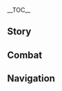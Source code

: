 {{CharacterTabs}}
{{LanguageTabs}}
__TOC__
==Story==
{{VO/Story
|character           = Iansan
|language            = ko
|name                = 얀사

<!-- Hello -->
|vo_01_01_title      = 첫 만남…
|vo_01_01_subtitle   = Hello
|vo_01_01_file       = VO_{language}{character} Hello.ogg
|vo_01_01_tx         = 안녕, 얀사라고 불러줘. 나는 비옥한 터전에서 가장 유명한 운동 코치야. 너 체격이 좋아 보이는데, 혹시 운동에 관심 없어?
|vo_01_01_rm         = 

<!-- Chats -->
|vo_02_01_title      = 잡담·근력 운동
|vo_02_01_subtitle   = Chat: Lifting
|vo_02_01_file       = VO_{language}{character} Chat - Lifting.ogg
|vo_02_01_tx         = 아직 오늘치 운동량을 못 채웠어. 한 세트 더 하자
|vo_02_01_rm         = 

|vo_02_02_title      = 잡담·식단 관리
|vo_02_02_subtitle   = Chat: Diet Planning
|vo_02_02_file       = VO_{language}{character} Chat - Diet Planning.ogg
|vo_02_02_tx         = 음… 지금까지 섭취한 칼로리를 고려해서… 저녁 식단을 다시 짜야겠어
|vo_02_02_rm         = 

|vo_02_03_title      = 잡담·힘
|vo_02_03_subtitle   = Chat: Strength
|vo_02_03_file       = VO_{language}{character} Chat - Strength.ogg
|vo_02_03_tx         = 내가 힘을 타고났다고 생각하는 사람도 있는데, 사실 내가 물려받은 건 영원히 자라지 않는 키뿐이야. 내 힘은 전부 알맞은 운동을 통해 길러진 거지. 나랑 똑같은 노력을 쏟으면, 너도 나만큼의 힘을 가질 수 있어
|vo_02_03_rm         = 

<!-- Weather -->
|vo_03_01_title      = 비가 올 때…
|vo_03_01_subtitle   = When It Rains
|vo_03_01_file       = VO_{language}{character} When It Rains.ogg
|vo_03_01_tx         = 얼른 비 피할 곳을 찾자. 감기 걸리면 몸에 안 좋아
|vo_03_01_rm         = 

|vo_03_02_title      = 비가 그친 후…
|vo_03_02_subtitle   = After the Rain
|vo_03_02_file       = VO_{language}{character} After the Rain.ogg
|vo_03_02_tx         = 나와서 햇빛 좀 쐐야지, 집합!
|vo_03_02_rm         = 

|vo_03_03_title      = 햇살이 좋을 때…
|vo_03_03_subtitle   = When the Sun Is Out
|vo_03_03_file       = VO_{language}{character} When the Sun Is Out.ogg
|vo_03_03_tx         = 빡세게 운동하기 좋은 날씨네
|vo_03_03_rm         = 

|vo_03_04_title      = 강풍이 불 때…
|vo_03_04_subtitle   = When the Wind Is Blowing
|vo_03_04_file       = VO_{language}{character} When the Wind Is Blowing.ogg
|vo_03_04_tx         = 역풍을 뚫고 달리는 것도 일종의 웨이트 트레이닝이겠어
|vo_03_04_rm         = 

|vo_03_05_title      = 사막에 있을 때…
|vo_03_05_subtitle   = In the Desert
|vo_03_05_file       = VO_{language}{character} In the Desert.ogg
|vo_03_05_tx         = 여기서 야외 운동은 힘들겠어…
|vo_03_05_rm         = 

<!-- Greetings -->
|vo_04_01_title      = 아침 인사…
|vo_04_01_subtitle   = Good Morning
|vo_04_01_file       = VO_{language}{character} Good Morning.ogg
|vo_04_01_tx         = 여, 좋은 아침. 의지를 단련하고 싶다면, 제일 기본은 일찍 일어나는 거야. 침대에서 일어나는 것도 못 하는 사람은 어떤 계획도 제대로 지킬 수 없지. 그러고 보니 조깅하기 좋은 시간인데, 같이 뛰러 갈래?
|vo_04_01_rm         = 

|vo_04_02_title      = 점심 인사…
|vo_04_02_subtitle   = Good Afternoon
|vo_04_02_file       = VO_{language}{character} Good Afternoon.ogg
|vo_04_02_tx         = 안녕, 점심은 잘 챙겨 먹었어? 난 하루 세 끼 중에 점심이 제일 중요하다고 생각해. 에너지를 보충하는 데도 중요하고, 영양의 균형을 맞추는 관건이니까. 어떻게 먹어야 할지 모르겠으면 내가 조언해 줄게
|vo_04_02_rm         = 

|vo_04_03_title      = 저녁 인사…
|vo_04_03_subtitle   = Good Evening
|vo_04_03_file       = VO_{language}{character} Good Evening.ogg
|vo_04_03_tx         = 안녕, 혹시 야간 운동에 관심 있어? 막 해가 진 이 시간대는 야외 운동을 하기에 아주 좋아. 햇살이 없어서 수분 소모도 줄고, 적당한 운동 뒤에 찾아오는 피로감은 수면의 질도 높여주거든. 한번 해볼래?
|vo_04_03_rm         = 

|vo_04_04_title      = 굿나잇…
|vo_04_04_subtitle   = Good Night
|vo_04_04_file       = VO_{language}{character} Good Night.ogg
|vo_04_04_tx         = 어서 쉬어. 밤샘은 건강의 천적이야
|vo_04_04_rm         = 

<!-- About -->
|vo_05_01_title      = 얀사 자신에 대해·운동 코치
|vo_05_01_subtitle   = About {character}: Fitness Coach
|vo_05_01_file       = VO_{language}{character} About {character} - Fitness Coach.ogg
|vo_05_01_tx         = 헬스는 우리 비옥한 터전의 유구한 문화야. 젊은 사람들은 다들 서로 자기 근육을 자랑하며 친목을 다지지. 이런 부족에서 운동 코치가 되려면 말만으로는 부족해, 확실한 실력이 있어야 하지. 사실 나도 처음에는 코치가 될 생각은 없었어. 그냥 묵묵히 내 운동을 할 뿐이었지. 근데 어느 순간부터 주변 사람들이 나를 벙찐 얼굴로 구경하기 시작하는 거야. 그러다 나한테 운동 비법을 물어보는 사람이 점점 늘어났고, 자연스럽게 코치가 됐지
|vo_05_01_rm         = 

|vo_05_02_title      = 얀사 자신에 대해·키
|vo_05_02_subtitle   = About {character}: Height
|vo_05_02_friendship = 4
|vo_05_02_file       = VO_{language}{character} About {character} - Height.ogg
|vo_05_02_tx         = 날 애로 보지 마, 그냥 키가 작을 뿐이라고. 집안 어른들도 다 그랬던 걸 보면 유전인가 본데… 그래도 괜찮아, 걱정 마. 근력에는 아무 영향 없으니까
|vo_05_02_rm         = 

<!-- About Us -->
|vo_06_01_title      = 우리에 대해·경험담
|vo_06_01_subtitle   = About Us: Travel Experiences
|vo_06_01_file       = VO_{language}{character} About Us - Travel Experiences.ogg
|vo_06_01_tx         = 넌 여러 나라를 여행하며, 사람들의 발길이 닿지 않은 비경에 많이 가봤다고 들었어. 정말 대단해! 시간 되면 네 경험담을 들려주지 않을래? 가끔 수강생들의 기운을 북돋아 줘야 할 때가 있는데, 모험가들이 어려움을 극복하는 이야기는 단연 최고의 소재거든
|vo_06_01_rm         = 

|vo_06_02_title      = 우리에 대해·격려가 되는 사이
|vo_06_02_subtitle   = About Us: Motivating Each Other
|vo_06_02_friendship = 6
|vo_06_02_file       = VO_{language}{character} About Us - Motivating Each Other.ogg
|vo_06_02_tx         = 코치로서 자주 타인을 지도하곤 하지만, 사실 난 서로에게 격려가 되어주는 사람이 더 좋아. 운동도 일종의 수행이잖아? 혼자 끙끙대다 보면 아무리 나라도 몸과 마음이 지친다구. 그러니까, 친구로서 나를 지켜봐 줄 수 있을까? 내가 어느 날 게으름 피우거나 당분의 유혹에 빠지면, 나를 꼭 말려줘
|vo_06_02_rm         = 

<!-- Miscellany I -->
|vo_07_01_title      = 「신의 눈」에 대해…
|vo_07_01_subtitle   = About the [[Vision]]
|vo_07_01_friendship = 4
|vo_07_01_file       = VO_{language}{character} About the Vision.ogg
|vo_07_01_tx         = 신의 눈을 얻고 나서 한동안, 나는 신의 눈의 각종 성능을 테스트하기 위해 상세 계획을 세웠어. 나는 신의 눈을 사용하는 게 운동과 비슷하다고 생각해. 자신이 무게를 얼마나 들 수 있고, 거리를 얼마나 뛸 수 있는지 정확히 파악하지 않으면 다치기 십상이니까
|vo_07_01_rm         = 

|vo_07_02_title      = 하고 싶은 이야기·운동 기구
|vo_07_02_subtitle   = Something to Share: Training Equipment
|vo_07_02_file       = VO_{language}{character} Something to Share - Training Equipment.ogg
|vo_07_02_tx         = 나는 종종 새로운 운동 기구를 만들려고 시도해. 만약 헬스장에서 요상한 물건을 보게 되면, 그건 십중팔구 내 작품일 거야. 특별히 독특한 거에 집착하는 건 아닌데, 사람마다 자신에게 맞는 운동 방법이 다 다르니까. 누구에게나 매일 근력 운동을 하는 게 적합하진 않거든. 그래서 나는 새로운 기구를 통해서, 일반적인 기구로 하는 운동을 꺼리는 사람들도 운동의 즐거움을 느끼게 해주고 싶어
|vo_07_02_rm         = 

|vo_07_03_title      = 하고 싶은 이야기·체격
|vo_07_03_subtitle   = Something to Share: Physicality
|vo_07_03_friendship = 4
|vo_07_03_file       = VO_{language}{character} Something to Share - Physicality.ogg
|vo_07_03_tx         = 비옥한 터전 사람들은 대체로 건장한 편이야. 나처럼 작은 사람은 흔치 않지. 그래서 어릴 땐 주변 사람들이 나를 보호해야 할 대상으로 여겼어. 이후 나는 어른들의 만류를 뿌리치고 헬스장에 들어갔고, 한동안 부상도 많이 입었어…. 그래도 계속 버텼던 건, 내 고대 이름을 실현하고 싶어서이기도 하지만, 남에게 연민의 시선을 받기 싫어서였어
|vo_07_03_rm         = 

|vo_07_04_title      = 흥미있는 일…
|vo_07_04_subtitle   = Interesting Things
|vo_07_04_file       = VO_{language}{character} Interesting Things.ogg
|vo_07_04_tx         = 비옥한 터전 사람들은 뿔룡과 힘 겨루는 걸 좋아해. 뿔룡이 워낙 온순해서 설사 뒤집혀도 화내지 않을 것처럼 보이겠지만, 사실 뿔룡은 엄청 위험하거든. 한번 화가 나면 힘이 다 빠질 때까지 마구 날뛰는데, 화난 뿔룡 한 마리면 마을 하나를 통째로 무너뜨릴 수 있을 정도야…. 어떻게 해야 뿔룡을 화나게 하지 않고 잘 지낼 수 있는지는 아주 전문적인 영역이라서, 나는 이에 관한 수업을 연 적도 있어
|vo_07_04_rm         = 

<!-- About Others -->
|vo_08_01_title      = 시틀라리에 대해…
|vo_08_01_subtitle   = About [[Citlali]]
|vo_08_01_friendship = 4
|vo_08_01_file       = VO_{language}{character} About Citlali.ogg
|vo_08_01_tx         = 흑요석 할머니는 대단한 분이지. 다만… 그분의 생활 습관은 도무지 이해할 수가 없어. 전에 아침 조깅을 나갔다가 그분을 마주쳐서, 그분도 아침 일찍 일어나는 좋은 습관을 가지신 줄 알았거든? 근데 나중에 알고 보니까, 밤을 꼬박 새우고 집에 자러 가는 중이셨더라…. 그런 생활을 200년 넘게 지속하고도 몸이 멀쩡하다니, 연기 주인의 샤먼은 정말 신비한 존재라니까
|vo_08_01_rm         = 

|vo_08_02_title      = 말라니에 대해…
|vo_08_02_subtitle   = About [[Mualani]]
|vo_08_02_friendship = 4
|vo_08_02_file       = VO_{language}{character} About Mualani.ogg
|vo_08_02_tx         = 말라니는 정말 놀라워. 정규 훈련을 한 번도 받은 적이 없고 내 수업도 등록해 놓고 결국 안 왔는데도, 내 수강생 대다수보다 체형이나 힘이 훨씬 좋아. 흠, 혹시 수상 스포츠가 근육을 균형 있게 발달시키는 데 더 도움이 되나? 하지만 말라니는 특별히 몸매를 유지하려고 뭘 하지도 않던데, 어쩌면 그런 마음가짐이 비결이려나?
|vo_08_02_rm         = 

|vo_08_03_title      = 실로닌에 대해…
|vo_08_03_subtitle   = About [[Xilonen]]
|vo_08_03_friendship = 4
|vo_08_03_file       = VO_{language}{character} About Xilonen.ogg
|vo_08_03_tx         = 실로닌은 내가 메아리 아이에서 처음으로 사귄 친구야. 운동 기구를 설계하다 보면 늘 새로운 아이디어가 넘치는데, 실로닌은 그 아이디어를 거의 다 구현할 수 있는 장인 중 하나지. 완성품의 퀄리티도 상당하고! 다만 실로닌은 매번 내가 제시한 납기일을 미루곤 하는데, 이게 바로 「속도와 퀄리티는 반비례한다」는 걸까?
|vo_08_03_rm         = 

|vo_08_04_title      = 마비카에 대해…
|vo_08_04_subtitle   = About [[Mavuika]]
|vo_08_04_friendship = 4
|vo_08_04_file       = VO_{language}{character} About Mavuika.ogg
|vo_08_04_tx         = 어릴 적 경험 때문인지, 나는 타인에게 의지하거나 보호받는 걸 싫어해. 하지만 마비카 님이 계실 때는 나도 안심하고 그분의 뒤에 설 수 있지. 지도자로서의 카리스마에 압도되거나 했기 때문은 아니야. 오히려 나는 그분을 친한 친구처럼 여겨. 그분을 따르는 느낌은, 마치 어둠 속에서 한 줄기 불빛을 따라가는 본능과도 같은 거야
|vo_08_04_rm         = 

|vo_08_05_title      = 카치나에 대해…
|vo_08_05_subtitle   = About [[Kachina]]
|vo_08_05_friendship = 4
|vo_08_05_file       = VO_{language}{character} About Kachina.ogg
|vo_08_05_tx         = 카치나는 아주 특별한 수강생이야. 훈련에 참여한 횟수가 제일 많거든…. 나는 카치나가 긴장한 채 경기장에 들어섰다가, 낙담하며 나오는 모습을 수도 없이 지켜봤어. 광고의 홍보 문구를 제대로 실현하지 못한 건 난데, 도리어 카치나가 나에게 사과하더라. 그 후 난 카치나의 수강료를 면제해 주고, 언제든 와서 수업을 들을 수 있게 했어. 사실 카치나의 잠재력은 충분히 뛰어나. 문제는 다른 곳에 있지…. 코치로서 내가 할 수 있는 일은 다 했어. 이제 한계를 깨는 건 카치나의 몫이야
|vo_08_05_rm         = 

|vo_08_06_title      = 키니치에 대해…
|vo_08_06_subtitle   = About [[Kinich]]
|vo_08_06_friendship = 4
|vo_08_06_file       = VO_{language}{character} About Kinich.ogg
|vo_08_06_tx         = 키니치가 바레사의 과수원에서 과일을 엄선해 주는 덕에 많은 수고를 덜고 있어. 근데 키니치 옆에 있는 아쥬는 매번 일을 방해해. 특히 그 입은 단단히 교육할 필요가 있지. 아쥬에게 예의범절을 제대로 새겨줄 테니 내 훈련반에 보내주라고 키니치한테 제안했는데, 키니치는 거절하더라. 아쥬를 훈육하는 자기만의 방법이 있는 것 같아
|vo_08_06_rm         = 

|vo_08_07_title      = 바레사에 대해·태도
|vo_08_07_subtitle   = About [[Varesa]]: Attitude
|vo_08_07_friendship = 4
|vo_08_07_file       = VO_{language}{character} About Varesa - Attitude.ogg
|vo_08_07_tx         = 바레사는 내게 무엇보다 특별하고 자랑스러운 제자야. 그 애가 너한테 폐를 끼치지 않아야 할 텐데… 아, 아니, 전투에서 발목을 잡거나 평상시에 잔실수를 저지르는 그런 류의 얘기가 아니라, 그 느슨함 때문에 그래…. 내가 서두르라고 계속 당부하지 않으면, 그 애는 매번 외출할 때마다 소풍 가듯 유유자적 걷다가, 음식에 이끌려 다른 길로 새버리곤 해. 한두 번이면 모를까, 중요한 모험 중에도 계속 이런 식이면 곤란하다고! 바레사에겐 반성하라고 했어. 게다가 그 애의 식사량도 보통 부담이 아니야. 뿔룡 반 마리만 한 배낭에 음식을 가득 담아 멘 채로 산 넘고 물 건널 수는 없잖아?
|vo_08_07_rm         = 

|vo_08_08_title      = 바레사에 대해·절제
|vo_08_08_subtitle   = About Varesa: Moderation
|vo_08_08_friendship = 4
|vo_08_08_file       = VO_{language}{character} About Varesa - Moderation.ogg
|vo_08_08_tx         = 바레사가 힘 조절을 못 해서 걱정이야. 그 애의 몸은 오랫동안 소모가 심한 상태로 많은 에너지를 낭비하고 있었던 것 같아. 그 엄청난 식사량도 그것 때문이겠지. 나는 그 애가 자기 몸 상태를 잘 이해하고, 체력을 합리적으로 분배했으면 좋겠어. 그러면 맨날 과식할 필요도 없을 테니까…. 바레사가 배불리 먹는 모습을 보면 나도 기쁘지만, 건강한 식습관을 갖도록 주의를 줄 필요가 있어. 과도한 지방, 당분 섭취나 폭식은 삼가고, 균형 잡힌 영양소를 섭취해야 해! 잘못 먹었다가 어디 아프기라도 하면 큰일이라고
|vo_08_08_rm         = 

<!-- More About -->
|vo_09_01_title      = 얀사에 대해 알기·첫 번째
|vo_09_01_subtitle   = More About {character}: I
|vo_09_01_file       = VO_{language}{character} More About {character} - 01.ogg
|vo_09_01_tx         = 「불이 돌아온 밤의 순례 우승자 훈련반」이라고 알아? 내가 연 수업인데, 내가 연속으로 몇 번이나 우승하니까, 사람들은 내가 어떤 범상치 않은 신비한 힘을 지녔을 거라고 여기더라. 확실히 이 작은 덩치로 순례를 이겨내는 건 드문 일이니까 그렇겠지. 하지만 내 힘은 신비한 무언가가 아니라, 계획을 세우고 꾸준히 단련한 결과야. 난 그걸 모두에게 증명하고 싶어서 훈련반을 개설했어. 신기한 게 뭔지 알아? 처음에 훈련반이 무료일 때는 사기라고 의심하는 사람이 많았는데, 마비카 님의 조언대로 수강료를 받기 시작하니까 오히려 수강생이 대폭 늘어났다는 거야…
|vo_09_01_rm         = 

|vo_09_02_title      = 얀사에 대해 알기·두 번째
|vo_09_02_subtitle   = More About {character}: II
|vo_09_02_friendship = 3
|vo_09_02_file       = VO_{language}{character} More About {character} - 02.ogg
|vo_09_02_tx         = 일반적인 덤벨은 나한테 너무 커. 들어 올리면 시야가 가려져서 주변 사람이 안 보이는 바람에, 하마터면 수강생을 다치게 할 뻔한 적도 있지. 그래서 나는 실로닌한테 전용 덤벨을 주문 제작했어. 이 덤벨은 특수한 소재로 만들어서, 무게에 비해 크기가 작아 운동할 때 편리해. 유일한 단점은… 장난감으로 오인되기 쉽다는 거지. 한 번은 이걸 헬스장에 두고 왔는데, 어느 신입이 가지고 놀겠다고 들어 올리려 한 거야. 근데 덤벨은 꿈쩍도 않고 신입 허리만 다쳤어. 그 광경을 믿지 못한 다른 사람들도 연달아 시도했다가 하나같이 허리를 다쳤지…. 그 후로는 이 덤벨을 꼭 몸에 지니고 다녀
|vo_09_02_rm         = 

|vo_09_03_title      = 얀사에 대해 알기·세 번째
|vo_09_03_subtitle   = More About {character}: III
|vo_09_03_friendship = 4
|vo_09_03_file       = VO_{language}{character} More About {character} - 03.ogg
|vo_09_03_tx         = 전에 부상으로 쉴 때 영양학을 접했어. 당시에는 다들 운동할 때 뭘 어떻게 먹어야 하는지에 대한 개념이 없어서, 그냥 고기만 많이 먹으면 장땡이라고 생각했지. 헬스장 사람들은 한 끼에 식탁 절반만 한 고기를 먹어 치우는데, 내 덩치론 그렇게 많은 양을 먹을 수가 없는 거야. 그래서 나는 더 효율적으로 영양을 섭취할 수 있는 방법을 연구하기 시작했어. 부상으로 밖에 나가지 못하는 기간 동안, 나는 식재료를 소개하는 두루마리를 빌려 읽으며 운동 식단을 만들었지. 수차례의 실패를 겪은 뒤, 마침내 나에게 딱 맞는 레시피를 찾아냈어. 이 운동 식단 덕분에 나는 빠르게 몸을 회복할 뿐 아니라, 이전의 벤치 프레스 기록까지 깰 수 있었지. 유일하게 아쉬운 점은, 헬스장 밖에서는 내가 이 레시피를 공유해도 반응이 좋지 않다는 거야
|vo_09_03_rm         = 

|vo_09_04_title      = 얀사에 대해 알기·네 번째
|vo_09_04_subtitle   = More About {character}: IV
|vo_09_04_friendship = 5
|vo_09_04_file       = VO_{language}{character} More About {character} - 04.ogg
|vo_09_04_tx         = 내가 대표 코치가 된 후, 헬스장 신입이 치러야 하는 도전 과제가 생겼어. 바로, 종목 하나를 골라 나와 겨루는 거야. 물론, 보통은 도전자가 지쳐 쓰러져도 나는 그들이 내던진 기구까지 주워 십수 세트는 더 할 수 있지. 이런 시험은 코치로서의 위상을 세우기 위한 것이기도 하지만, 들뜬 초심자의 마음을 가라앉히기 위한 것이기도 해. 남에게 뽐내려는 목적으로 몸을 만들러 오는 사람이 많은데, 난 그때마다 운동의 본질은 수행임을 확실하게 알려주는 거야
|vo_09_04_rm         = 

|vo_09_05_title      = 얀사에 대해 알기·다섯 번째
|vo_09_05_subtitle   = More About {character}: V
|vo_09_05_friendship = 6
|vo_09_05_file       = VO_{language}{character} More About {character} - 05.ogg
|vo_09_05_tx         = 비옥한 터전에는 뿔룡과 힘을 겨루는 풍습이 있어. 다들 여기서 승리하는 걸 영광으로 여기지. 나도 운동을 시작한 후에 여러 번 시도해 봤는데, 번번이 패배했어. 그래서 내 운동 방법이 잘못되었나 생각하기도 했지. 그러던 어느 날, 뿔룡 무리의 우두머리가 갑자기 폭주해 마을에 난입했어. 나는 미처 도망가지 못한 여자아이를 구하기 위해 그 뿔룡을 정면으로 막아섰지. 뒤에 지켜야 할 사람이 있다고 생각하니까, 나는 전에 없던 힘이 솟아났어. 그렇게 그 뿔룡을 뒤집어 버렸지! 그때, 나는 내 선택이 옳았다는 걸 비로소 깨달았어. 몸을 단련하는 건 힘을 축적하는 과정일 뿐, 그 힘을 온전히 발휘하기 위해서는 마음속 깊은 곳에서 터져 나오는 외침이 필요한 거야
|vo_09_05_rm         = 

<!-- Miscellany II -->
|vo_10_01_title      = 얀사의 취미…
|vo_10_01_subtitle   = {character}'s Hobbies
|vo_10_01_file       = VO_{language}{character} Hobbies.ogg
|vo_10_01_tx         = 운동 방법을 연구하고, 운동 기구를 설계하고, 운동 식단을 짜는 거… 요약하자면, 운동이야
|vo_10_01_rm         = 

|vo_10_02_title      = 얀사의 고민…
|vo_10_02_subtitle   = {character}'s Troubles
|vo_10_02_file       = VO_{language}{character} Troubles.ogg
|vo_10_02_tx         = 키가 작은 게 제일 큰 고민이야. 건장해 보이고 싶어서는 아니고, 그냥 불편해서. 매번 수업할 때마다 의자 위에 올라가지 않으면, 뒤에 있는 수강생한테 내 시범이 안 보이거든
|vo_10_02_rm         = 

|vo_10_03_title      = 좋아하는 음식…
|vo_10_03_subtitle   = Favorite Food
|vo_10_03_file       = VO_{language}{character} Favorite Food.ogg
|vo_10_03_tx         = 좋아하는 음식이라… 딱히 가리는 건 없어. 칼로리가 과하지 않은지랑 영양 밸런스가 맞는지가 중요하지, 맛은 그다음 문제야
|vo_10_03_rm         = 

|vo_10_04_title      = 싫어하는 음식…
|vo_10_04_subtitle   = Least Favorite Food
|vo_10_04_file       = VO_{language}{character} Least Favorite Food.ogg
|vo_10_04_tx         = 튀긴 거랑 과도하게 가공된 음식들…. 나도 알아, 세상의 「미식」 절반은 그런 방식으로 만들어지지. 그 맛을 흉보려는 건 아니야. 다만 이런 종류의 음식은 칼로리 조절과 영양 밸런스 면에서 최악이라는 점을 강조하고 싶어
|vo_10_04_rm         = 

<!-- Receiving a Gift -->
|vo_11_01_title      = 선물 획득·첫 번째
|vo_11_01_subtitle   = Receiving a Gift: I
|vo_11_01_file       = VO_{language}{character} Receiving a Gift - 01.ogg
|vo_11_01_tx         = 뭘 좀 아는구나? 나도 운동할 땐 주로 이렇게 칼로리가 적당하고, 영양소도 균형 잡힌 음식을 먹어. 내가 좀 더 개량한 레시피도 있는데, 관심 있으면 한번 먹어봐
|vo_11_01_rm         = 

|vo_11_02_title      = 선물 획득·두 번째
|vo_11_02_subtitle   = Receiving a Gift: II
|vo_11_02_file       = VO_{language}{character} Receiving a Gift - 02.ogg
|vo_11_02_tx         = 아, 고마워. 사람들이 좋아할 맛이네. 근데 난 됐어, 칼로리가 좀 높아서…. 미안, 몸을 만들 때 철저한 식단 관리는 필수거든
|vo_11_02_rm         = 

|vo_11_03_title      = 선물 획득·세 번째
|vo_11_03_subtitle   = Receiving a Gift: III
|vo_11_03_file       = VO_{language}{character} Receiving a Gift - 03.ogg
|vo_11_03_tx         = 윽, 이런 칼로리 폭탄이라니…. 이건 몸을 만들고 말고의 문제가 아니야, 건강의 문제라고!
|vo_11_03_rm         = 

<!-- Birthday -->
|vo_12_01_title      = 생일…
|vo_12_01_subtitle   = Birthday
|vo_12_01_file       = VO_{language}{character} Birthday.ogg
|vo_12_01_tx         = 생일 축하해! 내가 특별히 주문 제작한 건강 케이크 먹어볼래? 저칼로리 크림이랑 시럽을 썼고, 영양 보충을 위한 곡물과 야채가 들어가 있어. 사람들이 평소에 먹는 케이크는 엄청 위험한 음식이니까 주의해. 조금만 방심하면 나이와 함께 지방이 늘어난다고!
|vo_12_01_rm         = 

<!-- Feelings About Ascension -->
|vo_13_01_title      = 돌파의 느낌·기
|vo_13_01_subtitle   = Feelings About Ascension: Intro
|vo_13_01_ascension  = 1
|vo_13_01_file       = VO_{language}{character} Feelings About Ascension - 01.ogg
|vo_13_01_tx         = 운동에서 가장 중요한 건 올바른 「방법」, 즉 합리적인 훈련 강도와 균형 잡힌 영양 섭취야
|vo_13_01_rm         = 

|vo_13_02_title      = 돌파의 느낌·승
|vo_13_02_subtitle   = Feelings About Ascension: Building Up
|vo_13_02_ascension  = 2
|vo_13_02_file       = VO_{language}{character} Feelings About Ascension - 02.ogg
|vo_13_02_tx         = 「근성」만 맹신하다간 병상에 몸져 눕게 돼, 처음에 내가 그랬어. 나도 한때 고난도 종목에 무리하게 도전했다가, 두 팔이 부러지고 한 달을 요양해야 했지. 「근성」의 올바른 쓰임새는, 올바른 「방법」을 실행하는 데 있는 거야
|vo_13_02_rm         = 

|vo_13_03_title      = 돌파의 느낌·전
|vo_13_03_subtitle   = Feelings About Ascension: Climax
|vo_13_03_ascension  = 4
|vo_13_03_file       = VO_{language}{character} Feelings About Ascension - 03.ogg
|vo_13_03_tx         = 지금의 나는 푸시업 하나 더 성공했다고 뛸 듯이 기뻐하지 않아. 처음엔 몰랐지만, 꾸준히 노력하면 강해지는 게 당연한 이치라는 걸 이제는 알거든
|vo_13_03_rm         = 

|vo_13_04_title      = 돌파의 느낌·결
|vo_13_04_subtitle   = Feelings About Ascension: Conclusion
|vo_13_04_ascension  = 6
|vo_13_04_file       = VO_{language}{character} Feelings About Ascension - 04.ogg
|vo_13_04_tx         = 어쩌면 이 모든 게 고대 이름을 계승하기 위한 시련일지도 몰라. 하지만 난 선조들이 내게 전하려는 말을 진작에 깨달았지. 「힘은 타고나는 것도 아니고, 노력 없이 얻어지는 것도 아니니까」
|vo_13_04_rm         = 
}}

==Combat==
{{Combat VO
|character           = Iansan
|language            = ko

<!-- Elemental Skill -->
|skill_1_tx          = 전광석화!
|skill_1_rm          = 
|skill_2_tx          = 빠르고 강하게!
|skill_2_rm          = 
|skill_3_tx          = 페이스 조절!
|skill_3_rm          = 

<!-- Elemental Burst -->
|burst_1_tx          = 움직여 볼까!
|burst_1_rm          = 
|burst_2_tx          = 카운트 시작!
|burst_2_rm          = 
|burst_3_tx          = 내 구령에 맞춰!
|burst_3_rm          = 

<!-- Sprint Start -->
|sprint-s_1_file     = Sprint Start 01,Sprint Start 02,Sprint Start 03
|sprint-s_2_file     = Sprint Start Special 01,Sprint Start Special 02,Sprint Start Special 03,Sprint Start Special 04,Sprint Start Special 05,Sprint Start Special 06

<!-- Deploying Wind Glider -->
|glider_1_file       = Deploying Wind Glider 01,Deploying Wind Glider 02,Deploying Wind Glider 03

<!-- Opening Treasure Chest -->
|chest_1_tx          = 노력에는 보상이 따르는 법이지
|chest_1_rm          = 
|chest_2_tx          = 이거 산꼭대기에 갖다둘게. 그럼 등반할 때 목표 의식이 생길 거야
|chest_2_rm          = 
|chest_3_tx          = 상자 통째로 들고 갈까?
|chest_3_rm          = 

<!-- Low HP -->
|low-hp_1_tx         = 아직 할만해, 더 버티자!
|low-hp_1_rm         = 
|low-hp_2_tx         = 슬슬 한계인가?
|low-hp_2_rm         = 
|low-hp_3_tx         = 근육이 얼마나 더 버티려나…
|low-hp_3_rm         = 

<!-- Ally Low HP -->
|ally-low-hp_1_tx    = 무리하지 마!
|ally-low-hp_1_rm    = 
|ally-low-hp_2_tx    = 그러다 근육 다쳐!
|ally-low-hp_2_rm    = 

<!-- Fallen -->
|fallen_1_tx         = 또 의사한테 가야겠네…
|fallen_1_rm         = 
|fallen_2_tx         = 이번 훈련은 망했어…
|fallen_2_rm         = 
|fallen_3_tx         = 이번엔 얼마나 누워있어야 하지…
|fallen_3_rm         = 

<!-- Light Hit Taken -->
|hit-l_1_tx          = 얼씨구
|hit-l_1_rm          = 
|hit-l_2_file        = Light Hit Taken 02,Light Hit Taken 03,Light Hit Taken 04,Light Hit Taken 05,Light Hit Taken 06

<!-- Heavy Hit Taken -->
|hit-h_1_tx          = 이제 좀 치네…
|hit-h_1_rm          = 
|hit-h_2_file        = Heavy Hit Taken 02,Heavy Hit Taken 03,Heavy Hit Taken 04,Heavy Hit Taken 05,Heavy Hit Taken 06

<!-- Joining Party -->
|join_1_tx           = 몸풀기 끝!
|join_1_rm           = 
|join_2_tx           = 내 코칭 필요한 사람?
|join_2_rm           = 
|join_3_tx           = 훈련 시작!
|join_3_rm           = 

<!-- Character Idles -->
|idle_1_file         = Standby 01

<!-- Light Attack -->
|atk-l_1_file        = Light Attack 01,Light Attack 02,Light Attack 03,Light Attack 04,Light Attack 05,Light Attack 06,Light Attack 07

<!-- Mid Attack -->
|atk-m_1_file        = Mid Attack 01,Mid Attack 02,Mid Attack 03

<!-- Heavy Attack -->
|atk-h_1_file        = Heavy Attack 01,Heavy Attack 02,Heavy Attack 03
|atk-h_2_file        = Heavy Attack Special 01,Heavy Attack Special 02,Heavy Attack Special 03

<!-- Climbing -->
|climb_1_file        = Climbing 01
|climb_1_actual_tx   = {{tx}}
|climb_2_file        = Climbing 02,Climbing 03

<!-- Climbing Breath -->
|climb-b_1_file      = Climbing Breath 01,Climbing Breath 02,Climbing Breath 03

<!-- Jumping -->
|jump_1_file         = Jumping 01,Jumping 02,Jumping 03,Jumping 04,Jumping 05

<!-- Nightsoul Transmission -->
|nightsoul_1_file = Nightsoul Transmission 01
|nightsoul_1_actual_tx = {{tx}}
}}

==Navigation==
{{Character Navbox|VO-KO}}